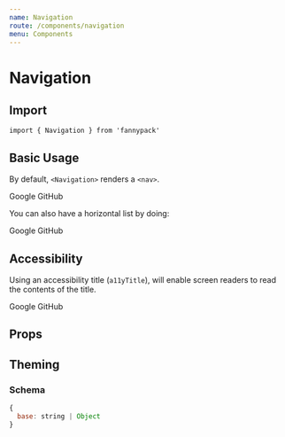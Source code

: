 ```yaml
---
name: Navigation
route: /components/navigation
menu: Components
---
```



# Navigation

## Import

`import { Navigation } from 'fannypack'`

## Basic Usage

By default, `<Navigation>` renders a `<nav>`.

<Playground>
  <Navigation>
    <List>
      <List.Item><Link href="https://google.com">Google</Link></List.Item>
      <List.Item><Link href="https://github.com">GitHub</Link></List.Item>
    </List>
  </Navigation>
</Playground>

You can also have a horizontal list by doing:

<Playground>
  <Navigation>
    <List isHorizontal>
      <List.Item><Link href="https://google.com">Google</Link></List.Item>
      <List.Item><Link href="https://github.com">GitHub</Link></List.Item>
    </List>
  </Navigation>
</Playground>


## Accessibility

Using an accessibility title (`a11yTitle`), will enable screen readers to read the contents of the title.

<Playground>
  <Navigation a11yTitle="Awesome sites">
    <List>
      <List.Item><Link href="https://google.com">Google</Link></List.Item>
      <List.Item><Link href="https://github.com">GitHub</Link></List.Item>
    </List>
  </Navigation>
</Playground>

## Props

<PropsTable of={Navigation} />

## Theming

### Schema

```jsx
{
  base: string | Object
}
```
